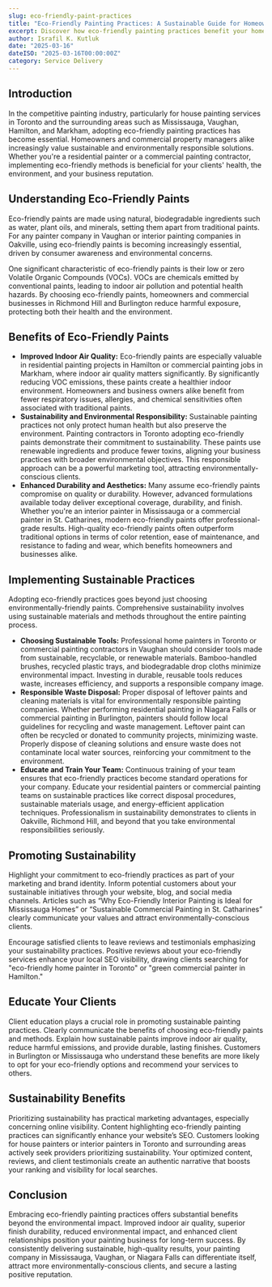 ```yaml
---
slug: eco-friendly-paint-practices
title: "Eco-Friendly Painting Practices: A Sustainable Guide for Homeowners and Painters in Toronto"
excerpt: Discover how eco-friendly painting practices benefit your home, your health, and the planet. Learn about sustainable paints, responsible methods, and why professional house painters in Toronto are adopting green solutions for healthier, longer-lasting results.
author: Israfil K. Kutluk
date: "2025-03-16"
dateISO: "2025-03-16T00:00:00Z"
category: Service Delivery
---
```


## Introduction

In the competitive painting industry, particularly for house painting services in Toronto and the surrounding areas such as Mississauga, Vaughan, Hamilton, and Markham, adopting eco-friendly painting practices has become essential. Homeowners and commercial property managers alike increasingly value sustainable and environmentally responsible solutions. Whether you're a residential painter or a commercial painting contractor, implementing eco-friendly methods is beneficial for your clients' health, the environment, and your business reputation.

## Understanding Eco-Friendly Paints

Eco-friendly paints are made using natural, biodegradable ingredients such as water, plant oils, and minerals, setting them apart from traditional paints. For any painter company in Vaughan or interior painting companies in Oakville, using eco-friendly paints is becoming increasingly essential, driven by consumer awareness and environmental concerns.

One significant characteristic of eco-friendly paints is their low or zero Volatile Organic Compounds (VOCs). VOCs are chemicals emitted by conventional paints, leading to indoor air pollution and potential health hazards. By choosing eco-friendly paints, homeowners and commercial businesses in Richmond Hill and Burlington reduce harmful exposure, protecting both their health and the environment.

## Benefits of Eco-Friendly Paints

- **Improved Indoor Air Quality:** Eco-friendly paints are especially valuable in residential painting projects in Hamilton or commercial painting jobs in Markham, where indoor air quality matters significantly. By significantly reducing VOC emissions, these paints create a healthier indoor environment. Homeowners and business owners alike benefit from fewer respiratory issues, allergies, and chemical sensitivities often associated with traditional paints.
- **Sustainability and Environmental Responsibility:** Sustainable painting practices not only protect human health but also preserve the environment. Painting contractors in Toronto adopting eco-friendly paints demonstrate their commitment to sustainability. These paints use renewable ingredients and produce fewer toxins, aligning your business practices with broader environmental objectives. This responsible approach can be a powerful marketing tool, attracting environmentally-conscious clients.
- **Enhanced Durability and Aesthetics:** Many assume eco-friendly paints compromise on quality or durability. However, advanced formulations available today deliver exceptional coverage, durability, and finish. Whether you're an interior painter in Mississauga or a commercial painter in St. Catharines, modern eco-friendly paints offer professional-grade results. High-quality eco-friendly paints often outperform traditional options in terms of color retention, ease of maintenance, and resistance to fading and wear, which benefits homeowners and businesses alike.

## Implementing Sustainable Practices

Adopting eco-friendly practices goes beyond just choosing environmentally-friendly paints. Comprehensive sustainability involves using sustainable materials and methods throughout the entire painting process.

- **Choosing Sustainable Tools:** Professional home painters in Toronto or commercial painting contractors in Vaughan should consider tools made from sustainable, recyclable, or renewable materials. Bamboo-handled brushes, recycled plastic trays, and biodegradable drop cloths minimize environmental impact. Investing in durable, reusable tools reduces waste, increases efficiency, and supports a responsible company image.
- **Responsible Waste Disposal:** Proper disposal of leftover paints and cleaning materials is vital for environmentally responsible painting companies. Whether performing residential painting in Niagara Falls or commercial painting in Burlington, painters should follow local guidelines for recycling and waste management. Leftover paint can often be recycled or donated to community projects, minimizing waste. Properly dispose of cleaning solutions and ensure waste does not contaminate local water sources, reinforcing your commitment to the environment.
- **Educate and Train Your Team:** Continuous training of your team ensures that eco-friendly practices become standard operations for your company. Educate your residential painters or commercial painting teams on sustainable practices like correct disposal procedures, sustainable materials usage, and energy-efficient application techniques. Professionalism in sustainability demonstrates to clients in Oakville, Richmond Hill, and beyond that you take environmental responsibilities seriously.

## Promoting Sustainability

Highlight your commitment to eco-friendly practices as part of your marketing and brand identity. Inform potential customers about your sustainable initiatives through your website, blog, and social media channels. Articles such as “Why Eco-Friendly Interior Painting is Ideal for Mississauga Homes” or “Sustainable Commercial Painting in St. Catharines” clearly communicate your values and attract environmentally-conscious clients.

Encourage satisfied clients to leave reviews and testimonials emphasizing your sustainability practices. Positive reviews about your eco-friendly services enhance your local SEO visibility, drawing clients searching for "eco-friendly home painter in Toronto" or "green commercial painter in Hamilton."

## Educate Your Clients

Client education plays a crucial role in promoting sustainable painting practices. Clearly communicate the benefits of choosing eco-friendly paints and methods. Explain how sustainable paints improve indoor air quality, reduce harmful emissions, and provide durable, lasting finishes. Customers in Burlington or Mississauga who understand these benefits are more likely to opt for your eco-friendly options and recommend your services to others.

## Sustainability Benefits

Prioritizing sustainability has practical marketing advantages, especially concerning online visibility. Content highlighting eco-friendly painting practices can significantly enhance your website’s SEO. Customers looking for house painters or interior painters in Toronto and surrounding areas actively seek providers prioritizing sustainability. Your optimized content, reviews, and client testimonials create an authentic narrative that boosts your ranking and visibility for local searches.

## Conclusion

Embracing eco-friendly painting practices offers substantial benefits beyond the environmental impact. Improved indoor air quality, superior finish durability, reduced environmental impact, and enhanced client relationships position your painting business for long-term success. By consistently delivering sustainable, high-quality results, your painting company in Mississauga, Vaughan, or Niagara Falls can differentiate itself, attract more environmentally-conscious clients, and secure a lasting positive reputation.
